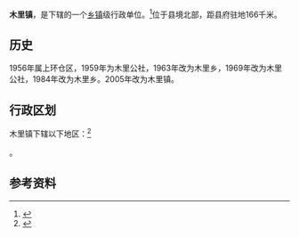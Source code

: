 {{中国乡级行政区|63/28/23/101/000}}

'''木里镇'''，是{{PRC admin/fullname|63/28/23/101/000|3}}下辖的一个[[乡镇|乡镇]]级行政单位。<ref>{{PRC admin/ref sgc|{{PRC admin/parent|63/28/23/101/000}}}}</ref>位于县境北部，距县府驻地166千米。

== 历史 ==
1956年属上环仓区，1959年为木里公社，1963年改为木里乡，1969年改为木里公社，1984年改为木里乡。2005年改为木里镇。

== 行政区划 ==

木里镇下辖以下地区：<ref>{{PRC admin/ref sgc|63/28/23/101/000}}</ref>

{{PRC admin/children|63/28/23/101/000}}。

== 参考资料 ==

{{reflist}}

{{行政区划小作品}}
{{PRC admin/navcat|63/28/23/101/000}}